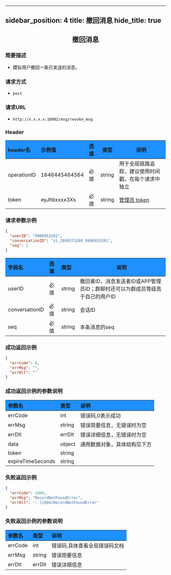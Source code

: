 <!-- 使用表格样式 -->
<style>
th {
    background-color: #1E90FF; /* 设置表头背景颜色 */
}
.highlight {
    background-color: black;
    color: white;
    font-family: Consolas, Monaco, 'Andale Mono', 'Ubuntu Mono', monospace;
}
</style>

---
sidebar_position: 4
title: 撤回消息
hide_title: true
---

<center>

## 撤回消息

</center>

### 简要描述
- 模拟用户撤回一条已发送的消息。
### 请求方式
- `post` 
### 请求URL
- `http://x.x.x.x:10002/msg/revoke_msg` 


### Header
|header名|示例值|选填|类型|说明|
|:----    |:-------    |:--- |---|------      |
|operationID|1646445464564|必填|string|用于全局链路追踪，建议使用时间戳，在每个请求中独立|
|token|eyJhbxxxx3Xs|必填|string|[管理员 token](docs/restapi/apis/authenticationManagement/getToken.mdx)|


### 请求参数示例


```json
{
  "userID": "9906953281",
  "conversationID": "si_2699373280_9906953281",
  "seq": 2
}
```
|字段名|选填|类型|说明|
|:----    |:-------    |:--- |---|
|userID|必填|string|撤回者ID，消息发送者ID或APP管理员ID；群聊时还可以为群成员等级高于自己的用户ID|
|conversationID|必填|string|会话ID|
|seq|必填|string|本条消息的seq|
### 成功返回示例


```json
{
  "errCode": 0,
  "errMsg": "",
  "errDlt": ""
}
```
### 成功返回示例的参数说明


|参数名|类型|说明|
|:----    |:-------    |:--- |
|errCode|int|错误码,0表示成功|
|errMsg|string|错误简要信息，无错误时为空|
|errDlt|errDlt|错误详细信息，无错误时为空|
|data|object|通用数据对象，具体结构见下方|
|token|string||
|expireTimeSeconds|string||
### 失败返回示例


```json
{
  "errCode": 1004,
  "errMsg": "RecordNotFoundError",
  "errDlt": ": [1004]RecordNotFoundError"
}
```
### 失败返回示例的参数说明


|参数名|类型|说明|
|:----    |:-------    |:--- |
|errCode|int|错误码,具体查看全局错误码文档|
|errMsg|string|错误简要信息|
|errDlt|errDlt|错误详细信息|
